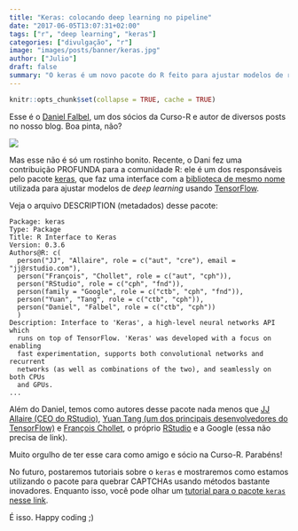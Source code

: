 ```yaml
---
title: "Keras: colocando deep learning no pipeline"
date: "2017-06-05T13:07:31+02:00"
tags: ["r", "deep learning", "keras"]
categories: ["divulgação", "r"]
image: "images/posts/banner/keras.jpg"
author: ["Julio"]
draft: false
summary: "O keras é um novo pacote do R feito para ajustar modelos de redes neurais profundas. Esse é o primeiro de uma série de posts sobre o assunto. Primeiro, vamos falar dos autores desse pacote..."
---
```


```r
knitr::opts_chunk$set(collapse = TRUE, cache = TRUE)
```


Esse é o [Daniel Falbel](http://curso-r.com/author/daniel/), um dos sócios da Curso-R e autor de diversos posts no nosso blog. Boa pinta, não?

![](images/posts/conteudo/keras/dfalbel.jpg)

Mas esse não é só um rostinho bonito. Recente, o Dani fez uma contribuição PROFUNDA para a comunidade R: ele é um dos responsáveis pelo pacote [keras](https://github.com/rstudio/keras), que faz uma interface com a [biblioteca de mesmo nome](https://keras.io/) utilizada para ajustar modelos de *deep learning* usando [TensorFlow](https://www.tensorflow.org/).

Veja o arquivo DESCRIPTION (metadados) desse pacote:

```
Package: keras
Type: Package
Title: R Interface to Keras
Version: 0.3.6
Authors@R: c(
  person("JJ", "Allaire", role = c("aut", "cre"), email = "jj@rstudio.com"),
  person("François", "Chollet", role = c("aut", "cph")),
  person("RStudio", role = c("cph", "fnd")),
  person(family = "Google", role = c("ctb", "cph", "fnd")),
  person("Yuan", "Tang", role = c("ctb", "cph")),
  person("Daniel", "Falbel", role = c("ctb", "cph"))
  )
Description: Interface to 'Keras', a high-level neural networks API which 
  runs on top of TensorFlow. 'Keras' was developed with a focus on enabling
  fast experimentation, supports both convolutional networks and recurrent
  networks (as well as combinations of the two), and seamlessly on both CPUs
  and GPUs.
...
```

Além do Daniel, temos como autores desse pacote nada menos que [JJ Allaire (CEO do RStudio)](https://en.wikipedia.org/wiki/Joseph_J._Allaire), [Yuan Tang (um dos principais desenvolvedores do TensorFlow)](https://github.com/tensorflow/tensorflow/graphs/contributors) e [François Chollet](http://www.esade.edu/faculty/francois.collet), o próprio [RStudio](https://rstudio.com) e a Google (essa não precisa de link).

Muito orgulho de ter esse cara como amigo e sócio na Curso-R. Parabéns!

No futuro, postaremos tutoriais sobre o `keras` e mostraremos como estamos utilizando o pacote para quebrar CAPTCHAs usando métodos bastante inovadores. Enquanto isso, você pode olhar um [tutorial para o pacote `keras` nesse link](https://rstudio.github.io/keras/).

É isso. Happy coding ;)





















